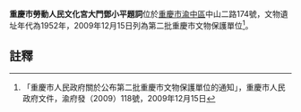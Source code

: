 {{msg:重慶市文物保護單位
|名稱 = [[重慶市勞動人民文化宮大門|重慶市勞動人民文化宮大門]]（含鄧小平題詞）
|編號 = 180
|圖片 = 
|級別 = 6
|分類 = 
|時代 = 1952年
|地點 = [[渝中區|渝中區]]中山二路174號
|坐標 = 
|登錄 = 2009年12月15日
}}
'''重慶市勞動人民文化宮大門鄧小平題詞'''位於[[重慶市|重慶市]][[渝中區|渝中區]]中山二路174號，文物遺址年代為1952年，2009年12月15日列為第二批重慶市文物保護單位<ref>「重慶市人民政府關於公布第二批重慶市文物保護單位的通知」，重慶市人民政府文件，渝府發（2009）118號，2009年12月15日</ref>。
== 註釋 ==
{{reflist}}
{{文物保護單位小作品}}